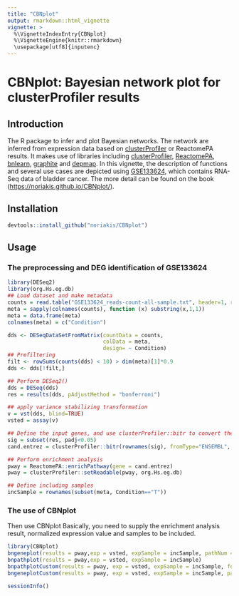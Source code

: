 ```yaml
---
title: "CBNplot"
output: rmarkdown::html_vignette
vignette: >
  %\VignetteIndexEntry{CBNplot}
  %\VignetteEngine{knitr::rmarkdown}
  \usepackage[utf8]{inputenc}
---
```


# CBNplot: Bayesian network plot for clusterProfiler results


## Introduction

The R package to infer and plot Bayesian networks. The network are inferred from expression data based on [clusterProfiler](https://github.com/YuLab-SMU/clusterProfiler) or ReactomePA results. It makes use of libraries including [clusterProfiler](https://github.com/YuLab-SMU/clusterProfiler), [ReactomePA](https://github.com/YuLab-SMU/ReactomePA), [bnlearn](https://www.bnlearn.com/), [graphite](https://bioconductor.org/packages/release/bioc/html/graphite.html) and [depmap](https://bioconductor.org/packages/release/data/experiment/html/depmap.html). In this vignette, the description of functions and several use cases are depicted using [GSE133624](https://www.ncbi.nlm.nih.gov/geo/query/acc.cgi?acc=GSE133624), which contains RNA-Seq data of bladder cancer. The more detail can be found on the book ([https://noriakis.github.io/CBNplot/](https://noriakis.github.io/CBNplot/)).

## Installation
```r
devtools::install_github("noriakis/CBNplot")
```

## Usage
### The preprocessing and DEG identification of GSE133624
```r
library(DESeq2)
library(org.Hs.eg.db)
## Load dataset and make metadata
counts = read.table("GSE133624_reads-count-all-sample.txt", header=1, row.names=1)
meta = sapply(colnames(counts), function (x) substring(x,1,1))
meta = data.frame(meta)
colnames(meta) = c("Condition")

dds <- DESeqDataSetFromMatrix(countData = counts,
                              colData = meta,
                              design= ~ Condition)
## Prefiltering
filt <- rowSums(counts(dds) < 10) > dim(meta)[1]*0.9
dds <- dds[!filt,]

## Perform DESeq2()
dds = DESeq(dds)
res = results(dds, pAdjustMethod = "bonferroni")

## apply variance stabilizing transformation
v = vst(dds, blind=TRUE)
vsted = assay(v)

## Define the input genes, and use clusterProfiler::bitr to convert the ID.
sig = subset(res, padj<0.05)
cand.entrez = clusterProfiler::bitr(rownames(sig), fromType="ENSEMBL", toType="ENTREZID", OrgDb=org.Hs.eg.db)$ENTREZID

## Perform enrichment analysis
pway = ReactomePA::enrichPathway(gene = cand.entrez)
pway = clusterProfiler::setReadable(pway, org.Hs.eg.db)

## Define including samples
incSample = rownames(subset(meta, Condition=="T"))
```
### The use of CBNplot
Then use CBNplot Basically, you need to supply the enrichment analysis result, normalized expression value and samples to be included.
```r
library(CBNplot)
bngeneplot(results = pway,exp = vsted, expSample = incSample, pathNum = 15)
bnpathplot(results = pway,exp = vsted, expSample = incSample)
bnpathplotCustom(results = pway, exp = vsted, expSample = incSample, fontFamily="sans", glowEdgeNum=3, hub=3)
bngeneplotCustom(results = pway, exp = vsted, expSample = incSample, pathNum=15, fontFamily="sans", glowEdgeNum=NULL, hub=3)

sessionInfo()
```




